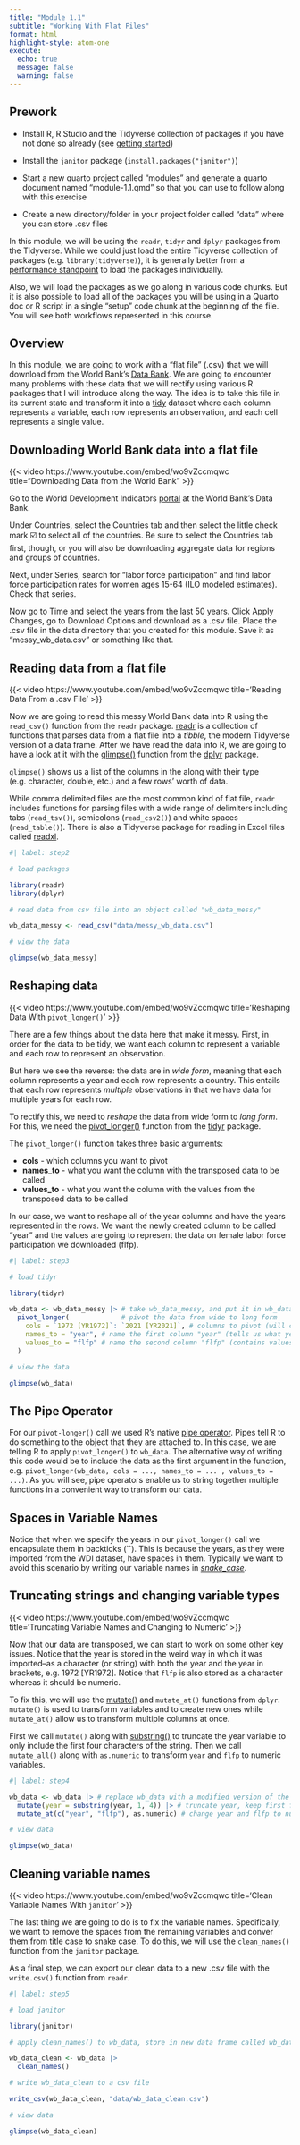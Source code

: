 ```yaml
---
title: "Module 1.1"
subtitle: "Working With Flat Files"
format: html
highlight-style: atom-one
execute: 
  echo: true
  message: false
  warning: false
---
```


::: {.callout-tip}
## Prework

- Install R, R Studio and the Tidyverse collection of packages if you have not done so already (see [getting started](/modules/getting-started.html))

- Install the `janitor` package (`install.packages("janitor")`)

- Start a new quarto project called "modules" and generate a quarto document named "module-1.1.qmd" so that you can use to follow along with this exercise

- Create a new directory/folder in your project folder called "data" where you can store .csv files
:::

::: {.callout-note collapse="true"} 

In this module, we will be using the `readr`, `tidyr` and `dplyr` packages from the Tidyverse. While we could just load the entire Tidyverse collection of packages (e.g. `library(tidyverse)`), it is generally better from a [performance standpoint](https://stackoverflow.com/questions/50257990/what-is-the-advantage-of-using-librarytidyverse-instead-of-sub-packages) to load the packages individually. 

Also, we will load the packages as we go along in various code chunks. But it is also possible to load all of the packages you will be using in a Quarto doc or R script in a single "setup" code chunk at the beginning of the file. You will see both workflows represented in this course.
:::


## Overview

In this module, we are going to work with a "flat file" (.csv) that we will download from the World Bank's [Data Bank](https://databank.worldbank.org/). We are going to encounter many problems with these data that we will rectify using various R packages that I will introduce along the way. The idea is to take this file in its current state and transform it into a [tidy](https://cran.r-project.org/web/packages/tidyr/vignettes/tidy-data.html) dataset where each column represents a variable, each row represents an observation, and each cell represents a single value.


## Downloading World Bank data into a flat file

{{< video https://www.youtube.com/embed/wo9vZccmqwc title="Downloading Data from the World Bank" >}}

Go to the World Development Indicators [portal](https://databank.worldbank.org/source/world-development-indicators) at the World Bank's Data Bank.

Under Countries, select the Countries tab and then select the little check mark ☑️ to select all of the countries. Be sure to select the Countries tab first, though, or you will also be downloading aggregate data for regions and groups of countries.

Next, under Series, search for "labor force participation" and find labor force participation rates for women ages 15-64 (ILO modeled estimates). Check that series. 

Now go to Time and select the years from the last 50 years. Click Apply Changes, go to Download Options and download as a .csv file. Place the .csv file in the data directory that you created for this module. Save it as "messy_wb_data.csv" or something like that. 


## Reading data from a flat file

{{< video https://www.youtube.com/embed/wo9vZccmqwc title='Reading Data From a .csv File' >}}

Now we are going to read this messy World Bank data into R using the `read_csv()` function from the `readr` package. [readr](https://readr.tidyverse.org/) is a collection of functions that parses data from a flat file into a *tibble*, the modern Tidyverse version of a data frame. After we have read the data  into R, we are going to have a look at it with the [glimpse()](https://dplyr.tidyverse.org/reference/glimpse.html) function from the [dplyr](https://dplyr.tidyverse.org/index.html) package.

`glimpse()` shows us a list of the columns in the along with their type (e.g. character, double, etc.) and a few rows' worth of data. 

::: {.callout-note collapse="true"}
While comma delimited files are the most common kind of flat file, `readr` includes functions for parsing files with a wide range of delimiters including tabs (`read_tsv()`), semicolons (`read_csv2()`) and white spaces (`read_table()`). There is also a Tidyverse package for reading in Excel files called [readxl](https://readxl.tidyverse.org/).
:::

```r
#| label: step2

# load packages

library(readr) 
library(dplyr) 

# read data from csv file into an object called "wb_data_messy"

wb_data_messy <- read_csv("data/messy_wb_data.csv")

# view the data

glimpse(wb_data_messy)
```


## Reshaping data

{{< video https://www.youtube.com/embed/wo9vZccmqwc title='Reshaping Data With `pivot_longer()`' >}}

There are a few things about the data here that make it messy. First, in order for the data to be tidy, we want each column to represent a variable and each row to represent an observation. 

But here we see the reverse: the data are in *wide form*, meaning that each column represents a year and each row represents a country. This entails that each row represents *multiple* observations in that we have data for multiple years for each row. 

To rectify this, we need to *reshape* the data from wide form to *long form*. For this, we need the [pivot_longer()](https://tidyr.tidyverse.org/reference/pivot_longer.html) function from the [tidyr](https://tidyr.tidyverse.org/index.html) package. 

The `pivot_longer()` function takes three basic arguments: 

- **cols** - which columns you want to pivot
- **names_to** - what you want the column with the transposed data to be called
- **values_to** - what you want the column with the values from the transposed data to be called 

In our case, we want to reshape all of the year columns and have the years represented in the rows. We want the newly created column to be called "year" and the values are going to represent the data on female labor force participation we downloaded (flfp).

```r
#| label: step3

# load tidyr

library(tidyr)

wb_data <- wb_data_messy |> # take wb_data_messy, and put it in wb_data, but first...
  pivot_longer(             # pivot the data from wide to long form
    cols = `1972 [YR1972]`: `2021 [YR2021]`, # columns to pivot (will create two columns)
    names_to = "year", # name the first column "year" (tells us what year the data is for)
    values_to = "flfp" # name the second column "flfp" (contains values for each year)
  ) 

# view the data

glimpse(wb_data)
```

::: {.callout-important}
## The Pipe Operator

For our `pivot-longer()` call we used R's native [pipe operator](https://r4ds.hadley.nz/workflow-style.html#sec-pipes). Pipes tell R to do something to the object that they are attached to. In this case, we are telling R to apply `pivot_longer()` to `wb_data`. The alternative way of writing this code would be to include the data as the first argument in the function, e.g. `pivot_longer(wb_data, cols = ..., names_to = ... , values_to = ...)`. As you will see, pipe operators enable us to string together multiple functions in a convenient way to transform our data. 
:::

::: {.callout-caution}
## Spaces in Variable Names
Notice that when we specify the years in our `pivot_longer()` call we encapsulate them in backticks (``). This is because the years, as they were imported from the WDI dataset, have spaces in them. Typically we want to avoid this scenario by writing our variable names in [*snake_case*](https://en.wikipedia.org/wiki/Snake_case). 
:::


## Truncating strings and changing variable types

{{< video https://www.youtube.com/embed/wo9vZccmqwc title='Truncating Variable Names and Changing to Numeric' >}}

Now that our data are transposed, we can start to work on some other key issues. Notice that the year is stored in the weird way in which it was imported--as a character (or string) with both the year and the year in brackets, e.g. 1972 [YR1972]. Notice that `flfp` is also stored as a character whereas it should be numeric. 

To fix this, we will use the [mutate()](https://dplyr.tidyverse.org/reference/mutate.html) and `mutate_at()` functions from `dplyr`. `mutate()` is used to transform variables and to create new ones while `mutate_at()` allow us to transform multiple columns at once. 

First we call `mutate()` along with [substring()](https://www.statology.org/substring-function-in-r/) to truncate the year variable to only include the first four characters of the string. Then we call `mutate_all()` along with `as.numeric` to transform `year` and `flfp` to numeric variables.

```r
#| label: step4

wb_data <- wb_data |> # replace wb_data with a modified version of the dataframe 
  mutate(year = substring(year, 1, 4)) |> # truncate year, keep first four characters of the string
  mutate_at(c("year", "flfp"), as.numeric) # change year and flfp to numeric

# view data

glimpse(wb_data)
```


## Cleaning variable names

{{< video https://www.youtube.com/embed/wo9vZccmqwc title='Clean Variable Names With `janitor`' >}}

The last thing we are going to do is to fix the variable names. Specifically, we want to remove the spaces from the remaining variables and conver them from title case to snake case. To do this, we will use the `clean_names()` function from the `janitor` package. 

As a final step, we can export our clean data to a new .csv file with the `write.csv()` function from `readr`. 

```r
#| label: step5

# load janitor

library(janitor)

# apply clean_names() to wb_data, store in new data frame called wb_data_clean

wb_data_clean <- wb_data |>  
  clean_names() 

# write wb_data_clean to a csv file

write_csv(wb_data_clean, "data/wb_data_clean.csv")

# view data

glimpse(wb_data_clean)
```




